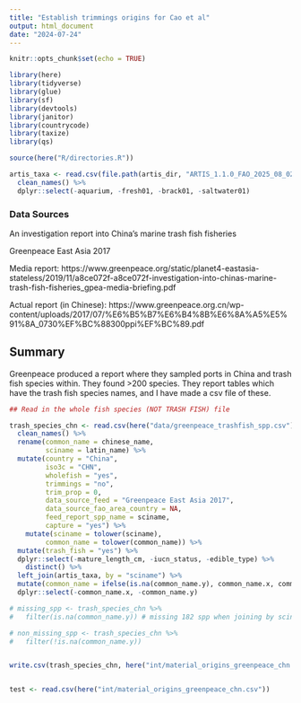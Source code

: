 ```yaml
---
title: "Establish trimmings origins for Cao et al"
output: html_document
date: "2024-07-24"
---
```



```r

knitr::opts_chunk$set(echo = TRUE)

library(here)
library(tidyverse)
library(glue)
library(sf)
library(devtools)
library(janitor)
library(countrycode)
library(taxize)
library(qs)

source(here("R/directories.R"))

artis_taxa <- read.csv(file.path(artis_dir, "ARTIS_1.1.0_FAO_2025_08_02/attribute-tables/sciname_metadata.csv")) %>%
  clean_names() %>%
  dplyr::select(-aquarium, -fresh01, -brack01, -saltwater01)
```

### Data Sources

An investigation report into China’s marine trash fish fisheries 

Greenpeace East Asia 2017 

Media report: https://www.greenpeace.org/static/planet4-eastasia-stateless/2019/11/a8ce072f-a8ce072f-investigation-into-chinas-marine-trash-fish-fisheries_gpea-media-briefing.pdf 

Actual report (in Chinese): https://www.greenpeace.org.cn/wp-content/uploads/2017/07/%E6%B5%B7%E6%B4%8B%E6%8A%A5%E5%91%8A_0730%EF%BC%88300ppi%EF%BC%89.pdf  

## Summary

Greenpeace produced a report where they sampled ports in China and trash fish species within. They found >200 species. They report tables which have the trash fish species names, and I have made a csv file of these.  


```r

## Read in the whole fish species (NOT TRASH FISH) file

trash_species_chn <- read.csv(here("data/greenpeace_trashfish_spp.csv")) %>%
  clean_names() %>%
  rename(common_name = chinese_name, 
         sciname = latin_name) %>% 
  mutate(country = "China",
         iso3c = "CHN", 
         wholefish = "yes",
         trimmings = "no",
         trim_prop = 0,
         data_source_feed = "Greenpeace East Asia 2017",
         data_source_fao_area_country = NA,
         feed_report_spp_name = sciname,
         capture = "yes") %>%
    mutate(sciname = tolower(sciname),
         common_name = tolower(common_name)) %>%
  mutate(trash_fish = "yes") %>%
  dplyr::select(-mature_length_cm, -iucn_status, -edible_type) %>%
    distinct() %>%
  left_join(artis_taxa, by = "sciname") %>%
  mutate(common_name = ifelse(is.na(common_name.y), common_name.x, common_name.y)) %>%
  dplyr::select(-common_name.x, -common_name.y)

# missing_spp <- trash_species_chn %>%
#   filter(is.na(common_name.y)) # missing 182 spp when joining by sciname; missing 224 when joining by common_name. We will join by sciname. These will just be missing. They just aren't reported in the ARTIS data, which is OK. 

# non_missing_spp <- trash_species_chn %>%
#   filter(!is.na(common_name.y))


write.csv(trash_species_chn, here("int/material_origins_greenpeace_chn.csv"), row.names = FALSE)


test <- read.csv(here("int/material_origins_greenpeace_chn.csv"))

```


